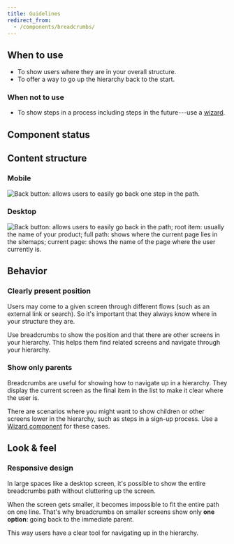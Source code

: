 ```yaml
---
title: Guidelines
redirect_from:
  - /components/breadcrumbs/
---
```


<ReactExample exampleId="Breadcrumbs-default" />

## When to use

- To show users where they are in your overall structure.
- To offer a way to go up the hierarchy back to the start.

### When not to use

- To show steps in a process including steps in the future---use a
  [wizard](/components/progress-indicators/wizard/).

## Component status

<ComponentStatus component="Breadcrumbs" />

## Content structure

### Mobile

![Back button: allows users to easily go back one step in the path.](fileId:4QJZqvBvRrLu6t9mwObCkA;nodeId:536%3A1869)

### Desktop

![Back button: allows users to easily go back in the path; root item: usually the name of your product; full path: shows where the current page lies in the sitemaps; current page: shows the name of the page where the user currently is.](fileId:4QJZqvBvRrLu6t9mwObCkA;nodeId:542%3A251)

## Behavior

### Clearly present position

Users may come to a given screen through different flows
(such as an external link or search).
So it's important that they always know where in your structure they are.

Use breadcrumbs to show the position and that there are other screens in your hierarchy.
This helps them find related screens and navigate through your hierarchy.

### Show only parents

Breadcrumbs are useful for showing how to navigate up in a hierarchy.
They display the current screen as the final item in the list to make it clear where the user is.

There are scenarios where you might want to show children
or other screens lower in the hierarchy,
such as steps in a sign-up process.
Use a [Wizard component](/components/progress-indicators/wizard/) for these cases.

## Look & feel

### Responsive design

In large spaces like a desktop screen,
it's possible to show the entire breadcrumbs path without cluttering up the screen.

<ReactExample exampleId="Breadcrumbs-back" size="Desktop" />

When the screen gets smaller,
it becomes impossible to fit the entire path on one line.
That's why breadcrumbs on smaller screens show only **one option**:
going back to the immediate parent.

<ReactExample exampleId="Breadcrumbs-back" size="Mobile-small" />

This way users have a clear tool for navigating up in the hierarchy.
